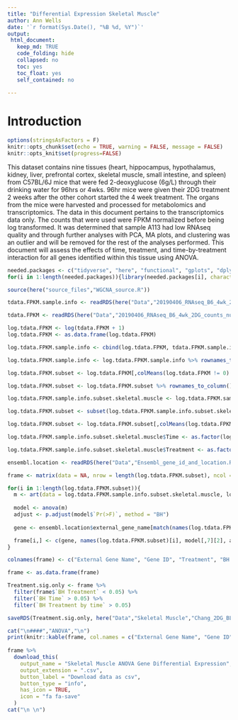 ```yaml
---
title: "Differential Expression Skeletal Muscle"
author: Ann Wells
date: '`r format(Sys.Date(), "%B %d, %Y")`'
output:
 html_document:
   keep_md: TRUE
   code_folding: hide
   collapsed: no
   toc: yes
   toc_float: yes
   self_contained: no
   
---
```


<link rel="stylesheet" type="text/css" href="https://cdn.datatables.net/1.10.5/css/jquery.dataTables.min.css">
<script src="https://code.jquery.com/jquery-2.1.2.min.js"></script>
<script src="https://cdn.datatables.net/1.10.5/js/jquery.dataTables.min.js"></script>

<script type="text/javascript">
         $(document).ready(function() {
             $("table").DataTable();
         } );
</script>

# Introduction

```r
options(stringsAsFactors = F)
knitr::opts_chunk$set(echo = TRUE, warning = FALSE, message = FALSE)
knitr::opts_knit$set(progress=FALSE)

```

This dataset contains nine tissues (heart, hippocampus, hypothalamus, kidney, liver, prefrontal cortex, skeletal muscle, small intestine, and spleen) from C57BL/6J mice that were fed 2-deoxyglucose (6g/L) through their drinking water for 96hrs or 4wks. 96hr mice were given their 2DG treatment 2 weeks after the other cohort started the 4 week treatment. The organs from the mice were harvested and processed for metabolomics and transcriptomics. The data in this document pertains to the transcriptomics data only. The counts that were used were FPKM normalized before being log transformed. It was determined that sample A113 had low RNAseq quality and through further analyses with PCA, MA plots, and clustering was an outlier and will be removed for the rest of the analyses performed. This document will assess the effects of time, treatment, and time-by-treatment interaction for all genes identified within this tissue using ANOVA.

```r
needed.packages <- c("tidyverse", "here", "functional", "gplots", "dplyr", "GeneOverlap", "R.utils", "reshape2","magrittr","data.table", "RColorBrewer","preprocessCore", "ARTool","emmeans", "phia", "gprofiler2","rlist", "plotly","kableExtra","foreach","doParallel","doFuture","pheatmap")
for(i in 1:length(needed.packages)){library(needed.packages[i], character.only = TRUE)}

source(here("source_files","WGCNA_source.R"))
```

```r
tdata.FPKM.sample.info <- readRDS(here("Data","20190406_RNAseq_B6_4wk_2DG_counts_phenotypes.RData"))

tdata.FPKM <- readRDS(here("Data","20190406_RNAseq_B6_4wk_2DG_counts_numeric.RData"))

log.tdata.FPKM <- log(tdata.FPKM + 1)
log.tdata.FPKM <- as.data.frame(log.tdata.FPKM)

log.tdata.FPKM.sample.info <- cbind(log.tdata.FPKM, tdata.FPKM.sample.info[,27238:27240])

log.tdata.FPKM.sample.info <- log.tdata.FPKM.sample.info %>% rownames_to_column() %>% filter(rowname != "A113") %>% column_to_rownames()

log.tdata.FPKM.subset <- log.tdata.FPKM[,colMeans(log.tdata.FPKM != 0) > 0.5] 

log.tdata.FPKM.subset <- log.tdata.FPKM.subset %>% rownames_to_column() %>% filter(rowname != "A113") %>% column_to_rownames()

log.tdata.FPKM.sample.info.subset.skeletal.muscle <- log.tdata.FPKM.sample.info %>% rownames_to_column() %>% filter(Tissue == "Skeletal Muscle") %>% column_to_rownames()

log.tdata.FPKM.subset <- subset(log.tdata.FPKM.sample.info.subset.skeletal.muscle, select = -c(Time,Treatment,Tissue))

log.tdata.FPKM.subset <- log.tdata.FPKM.subset[,colMeans(log.tdata.FPKM.subset != 0) > 0.5] 

```

```r
log.tdata.FPKM.sample.info.subset.skeletal.muscle$Time <- as.factor(log.tdata.FPKM.sample.info.subset.skeletal.muscle$Time)

log.tdata.FPKM.sample.info.subset.skeletal.muscle$Treatment <- as.factor(log.tdata.FPKM.sample.info.subset.skeletal.muscle$Treatment)

ensembl.location <- readRDS(here("Data","Ensembl_gene_id_and_location.RData"))

frame <- matrix(data = NA, nrow = length(log.tdata.FPKM.subset), ncol = 8)

for(i in 1:length(log.tdata.FPKM.subset)){
  m <- art(data = log.tdata.FPKM.sample.info.subset.skeletal.muscle, log.tdata.FPKM.subset[,i] ~ Time*Treatment)
  
  model <- anova(m)
  adjust <- p.adjust(model$`Pr(>F)`, method = "BH")
  
  gene <- ensembl.location$external_gene_name[match(names(log.tdata.FPKM.subset)[i],ensembl.location$ensembl_gene_id)]

  frame[i,] <- c(gene, names(log.tdata.FPKM.subset)[i], model[,7][2], adjust[2], model[,7][1], adjust[1], model[,7][3],adjust[3])
}

colnames(frame) <- c("External Gene Name", "Gene ID", "Treatment", "BH Treatment","Time", "BH Time", " Treatment by time", "BH Treatment by time")

frame <- as.data.frame(frame)

```

```r
Treatment.sig.only <- frame %>%
  filter(frame$`BH Treatment` < 0.05) %>%
  filter(`BH Time` > 0.05) %>%
  filter(`BH Treatment by time` > 0.05)

saveRDS(Treatment.sig.only, here("Data","Skeletal Muscle","Chang_2DG_BL6_DE_genes_muscle.RData"))
```

```r
cat("\n####","ANOVA","\n")
print(knitr::kable(frame, col.names = c("External Gene Name", "Gene ID", "Treatment", "BH Treatment","Time", "BH Time", " Treatment by time", "BH Treatment by time")))
      
frame %>%
  download_this(
    output_name = "Skeletal Muscle ANOVA Gene Differential Expression",
    output_extension = ".csv",
    button_label = "Download data as csv",
    button_type = "info",
    has_icon = TRUE,
    icon = "fa fa-save"
  )
cat("\n \n")

```
